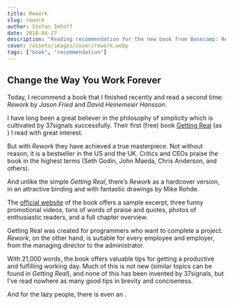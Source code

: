 ```yaml
---
title: Rework
slug: rework
author: Stefan Imhoff
date: 2010-04-27
description: "Reading recommendation for the new book from Basecamp: Rework. A short, well-illustrated book on product development and how to run a company that has not been wrongly put on the bestseller list for a long time and has been praised to the highest standards."
cover: /assets/images/cover/rework.webp
tags: ["book", "recommendation"]
---
```


## Change the Way You Work Forever

Today, I recommend a book that I finished recently and read a second time: _Rework_ by _Jason Fried_ and _David Heinemeier Hansson_.

I have long been a great believer in the philosophy of simplicity which is cultivated by 37signals successfully. Their first (free) book [Getting Real](https://basecamp.com/books/getting-real) (as <AffiliateLink asin="0578012812" text="paperback version" />) I read with great interest.

<Bookshelf>
  <AmazonBook asin="0307463745" alt="Rework" />
  <AmazonBook
    asin="0578012812"
    alt="Getting Real: The smarter, faster, easier way to build a successful web application"
  />
</Bookshelf>

But with _Rework_ they have achieved a true masterpiece. Not without reason, it is a bestseller in the US and the UK. Critics and CEOs praise the book in the highest terms (Seth Godin, John Maeda, Chris Anderson, and others).

And unlike the simple _Getting Real_, there’s _Rework_ as a hardcover version, in an attractive binding and with fantastic drawings by Mike Rohde.

The [official website](https://basecamp.com/books/rework) of the book offers a sample excerpt, three funny promotional videos, tons of words of praise and quotes, photos of enthusiastic readers, and a full chapter overview.

Getting Real was created for programmers who want to complete a project. _Rework_, on the other hand, is suitable for every employee and employer, from the managing director to the administrator.

With 21,000 words, the book offers valuable tips for getting a productive and fulfilling working day. Much of this is not new (similar topics can be found in _Getting Real_), and none of this has been invented by 37signals, but I’ve read nowhere as many good tips in brevity and conciseness.

And for the lazy people, there is even an <AffiliateLink asin="0307704513" text="audiobook version" />.
